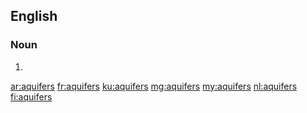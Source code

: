 ==English==

===Noun===
{{head|en|plural}}

# {{plural of|aquifer|lang=en}}

[[ar:aquifers]]
[[fr:aquifers]]
[[ku:aquifers]]
[[mg:aquifers]]
[[my:aquifers]]
[[nl:aquifers]]
[[fi:aquifers]]